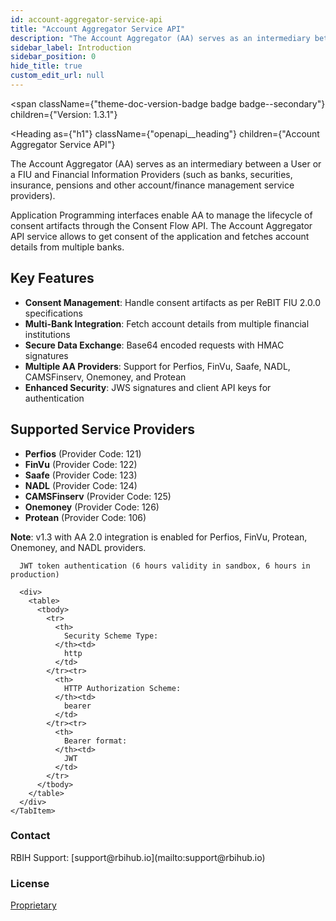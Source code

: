 ```yaml
---
id: account-aggregator-service-api
title: "Account Aggregator Service API"
description: "The Account Aggregator (AA) serves as an intermediary between a User or a FIU and Financial Information Providers (such as banks, securities, insurance, pensions and other account/finance management service providers)."
sidebar_label: Introduction
sidebar_position: 0
hide_title: true
custom_edit_url: null
---
```



<span
  className={"theme-doc-version-badge badge badge--secondary"}
  children={"Version: 1.3.1"}
>
</span>

<Heading
  as={"h1"}
  className={"openapi__heading"}
  children={"Account Aggregator Service API"}
>
</Heading>



The Account Aggregator (AA) serves as an intermediary between a User or a FIU and Financial Information Providers (such as banks, securities, insurance, pensions and other account/finance management service providers). 

Application Programming interfaces enable AA to manage the lifecycle of consent artifacts through the Consent Flow API. The Account Aggregator API service allows to get consent of the application and fetches account details from multiple banks.

## Key Features
- **Consent Management**: Handle consent artifacts as per ReBIT FIU 2.0.0 specifications
- **Multi-Bank Integration**: Fetch account details from multiple financial institutions
- **Secure Data Exchange**: Base64 encoded requests with HMAC signatures
- **Multiple AA Providers**: Support for Perfios, FinVu, Saafe, NADL, CAMSFinserv, Onemoney, and Protean
- **Enhanced Security**: JWS signatures and client API keys for authentication

## Supported Service Providers
- **Perfios** (Provider Code: 121)
- **FinVu** (Provider Code: 122) 
- **Saafe** (Provider Code: 123)
- **NADL** (Provider Code: 124)
- **CAMSFinserv** (Provider Code: 125)
- **Onemoney** (Provider Code: 126)
- **Protean** (Provider Code: 106)

**Note**: v1.3 with AA 2.0 integration is enabled for Perfios, FinVu, Protean, Onemoney, and NADL providers.


<div
  style={{"marginBottom":"2rem"}}
>
  <Heading
    id={"authentication"}
    as={"h2"}
    className={"openapi-tabs__heading"}
    children={"Authentication"}
  >
  </Heading><SchemaTabs
    className={"openapi-tabs__security-schemes"}
  >
    <TabItem
      label={"HTTP: Bearer Auth"}
      value={"bearerAuth"}
    >
      
      
      JWT token authentication (6 hours validity in sandbox, 6 hours in production)
      
      <div>
        <table>
          <tbody>
            <tr>
              <th>
                Security Scheme Type:
              </th><td>
                http
              </td>
            </tr><tr>
              <th>
                HTTP Authorization Scheme:
              </th><td>
                bearer
              </td>
            </tr><tr>
              <th>
                Bearer format:
              </th><td>
                JWT
              </td>
            </tr>
          </tbody>
        </table>
      </div>
    </TabItem>
  </SchemaTabs>
</div><div
  style={{"display":"flex","flexDirection":"column","marginBottom":"var(--ifm-paragraph-margin-bottom)"}}
>
  <h3
    style={{"marginBottom":"0.25rem"}}
  >
    Contact
  </h3><span>
    RBIH Support: [support@rbihub.io](mailto:support@rbihub.io)
  </span>
</div><div
  style={{"marginBottom":"var(--ifm-paragraph-margin-bottom)"}}
>
  <h3
    style={{"marginBottom":"0.25rem"}}
  >
    License
  </h3><a
    href={"https://rbihub.in/terms-of-use/"}
  >
    Proprietary
  </a>
</div>
      